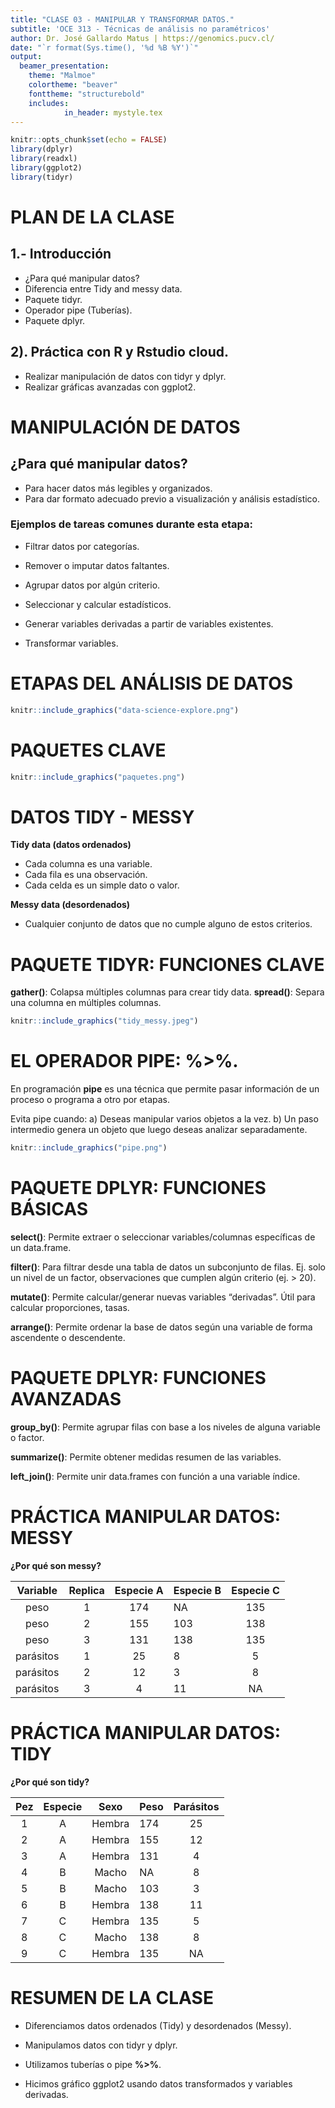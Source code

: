 ```yaml
---
title: "CLASE 03 - MANIPULAR Y TRANSFORMAR DATOS."
subtitle: 'OCE 313 - Técnicas de análisis no paramétricos'
author: Dr. José Gallardo Matus | https://genomics.pucv.cl/
date: "`r format(Sys.time(), '%d %B %Y')`"
output: 
  beamer_presentation:
    theme: "Malmoe"
    colortheme: "beaver"
    fonttheme: "structurebold"
    includes:
            in_header: mystyle.tex
---
```


```r
knitr::opts_chunk$set(echo = FALSE)
library(dplyr)
library(readxl)
library(ggplot2)
library(tidyr)
```

# PLAN DE LA CLASE

## **1.- Introducción**
    
- ¿Para qué manipular datos?
- Diferencia entre Tidy and messy data.
- Paquete tidyr.
- Operador pipe (Tuberías).
- Paquete dplyr. 

## **2). Práctica con R y Rstudio cloud.**

- Realizar manipulación de datos con tidyr y dplyr.
- Realizar gráficas avanzadas con ggplot2.

# MANIPULACIÓN DE DATOS

## **¿Para qué manipular datos?**
- Para hacer datos más legibles y organizados.  
- Para dar formato adecuado previo a visualización y análisis estadístico. 

### Ejemplos de tareas comunes durante esta etapa:

* Filtrar datos por categorías.

* Remover o imputar datos faltantes.

* Agrupar datos por algún criterio.

* Seleccionar y calcular estadísticos.

* Generar variables derivadas a partir de variables existentes. 

* Transformar variables.

# ETAPAS DEL ANÁLISIS DE DATOS

```r

knitr::include_graphics("data-science-explore.png")
```

# PAQUETES CLAVE

```r

knitr::include_graphics("paquetes.png")
```

# DATOS TIDY - MESSY

**Tidy data (datos ordenados)**  

- Cada columna es una variable.  
- Cada fila es una observación.  
- Cada celda es un simple dato o valor.  

**Messy data (desordenados)**  

- Cualquier conjunto de datos que no cumple alguno de estos criterios.  

# PAQUETE TIDYR: FUNCIONES CLAVE

**gather()**: Colapsa múltiples columnas para crear tidy data.
**spread()**: Separa una columna en múltiples columnas.

```r

knitr::include_graphics("tidy_messy.jpeg")
```

# EL OPERADOR PIPE: %>%.

En programación **pipe** es una técnica que permite pasar información de un proceso o programa a otro por etapas.

Evita pipe cuando:
a) Deseas manipular varios objetos a la vez.
b) Un paso intermedio genera un objeto que luego deseas analizar separadamente.

```r

knitr::include_graphics("pipe.png")
```
# PAQUETE DPLYR: FUNCIONES BÁSICAS

**select()**: Permite extraer o seleccionar variables/columnas específicas de un data.frame.

**filter()**: Para filtrar desde una tabla de datos un subconjunto de filas. Ej. solo un nivel de un factor, observaciones que cumplen algún criterio (ej. > 20).

**mutate()**: Permite calcular/generar nuevas variables "derivadas". Útil para calcular proporciones, tasas.

**arrange()**: Permite ordenar la base de datos según una variable de forma ascendente o descendente.

# PAQUETE DPLYR: FUNCIONES AVANZADAS

**group_by()**: Permite agrupar filas con base a los niveles de alguna variable o factor.

**summarize()**: Permite obtener medidas resumen de las variables.

**left_join()**: Permite unir data.frames con función a una variable índice.

# PRÁCTICA MANIPULAR DATOS: MESSY

**¿Por qué son messy?**

| Variable	| Replica |	Especie A	| Especie B	| Especie C |
|:---:|:---:|:----:|:-----|:---:|
|peso |	1	|174	|NA	|135 |
|peso	| 2	|155	|103	|138|
|peso	| 3	|131	|138	|135|
|parásitos	|1	|25	|8	|5|
|parásitos	|2	|12	|3	|8|
|parásitos	|3	|4	|11	|NA|

# PRÁCTICA MANIPULAR DATOS: TIDY

**¿Por qué son tidy?**

| Pez | Especie | Sexo | Peso |  Parásitos |
|:---:|:---:|:----:|:-----|:---:|
| 1  | A   | Hembra | 174    |  25 |
| 2  | A   | Hembra | 155    | 12 |
| 3  | A   | Hembra | 131    |  4 |
| 4  | B   | Macho |   NA  |  8 |
| 5  | B   | Macho | 103    | 3  |
| 6  | B   | Hembra | 138    |  11 |
| 7 | C   | Hembra | 135    | 5  |
| 8  | C   | Macho | 138    | 8  |
| 9 | C   | Hembra | 135    |  NA |

# RESUMEN DE LA CLASE

- Diferenciamos datos ordenados (Tidy) y desordenados (Messy).

- Manipulamos datos con tidyr y dplyr.

- Utilizamos tuberías o pipe **%>%**.

- Hicimos gráfico ggplot2 usando datos transformados y variables derivadas.
